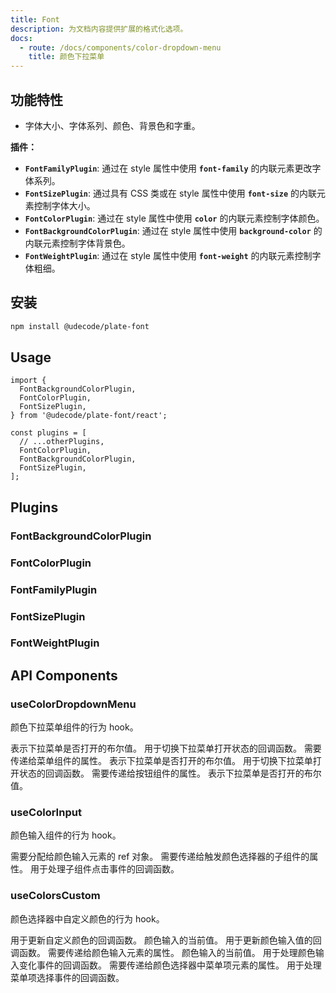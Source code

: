 ```yaml
---
title: Font
description: 为文档内容提供扩展的格式化选项。
docs:
  - route: /docs/components/color-dropdown-menu
    title: 颜色下拉菜单
---
```


<ComponentPreview name="font-demo" />

<PackageInfo>

## 功能特性

- 字体大小、字体系列、颜色、背景色和字重。

**插件：**

- **`FontFamilyPlugin`**: 通过在 style 属性中使用 **`font-family`** 的内联元素更改字体系列。
- **`FontSizePlugin`**: 通过具有 CSS 类或在 style 属性中使用 **`font-size`** 的内联元素控制字体大小。
- **`FontColorPlugin`**: 通过在 style 属性中使用 **`color`** 的内联元素控制字体颜色。
- **`FontBackgroundColorPlugin`**: 通过在 style 属性中使用 **`background-color`** 的内联元素控制字体背景色。
- **`FontWeightPlugin`**: 通过在 style 属性中使用 **`font-weight`** 的内联元素控制字体粗细。

</PackageInfo>

## 安装

```bash
npm install @udecode/plate-font
```

## Usage

```tsx
import {
  FontBackgroundColorPlugin,
  FontColorPlugin,
  FontSizePlugin,
} from '@udecode/plate-font/react';

const plugins = [
  // ...otherPlugins,
  FontColorPlugin,
  FontBackgroundColorPlugin,
  FontSizePlugin,
];
```

## Plugins

### FontBackgroundColorPlugin

### FontColorPlugin

### FontFamilyPlugin

### FontSizePlugin

### FontWeightPlugin

## API Components

### useColorDropdownMenu

颜色下拉菜单组件的行为 hook。

<APIState>
  <APIItem name="open" type="boolean">
    表示下拉菜单是否打开的布尔值。
  </APIItem>
  <APIItem name="onToggle" type="function">
    用于切换下拉菜单打开状态的回调函数。
  </APIItem>
</APIState>

<APIReturns>
  <APIItem name="menuProps" type="object">
    需要传递给菜单组件的属性。
    <APISubList>
      <APISubListItem parent="menuProps" name="open" type="boolean">
        表示下拉菜单是否打开的布尔值。
      </APISubListItem>
      <APISubListItem parent="menuProps" name="onOpenChange" type="function">
        用于切换下拉菜单打开状态的回调函数。
      </APISubListItem>
    </APISubList>
  </APIItem>
  <APIItem name="buttonProps" type="object">
    需要传递给按钮组件的属性。
    <APISubList>
      <APISubListItem parent="buttonProps" name="pressed" type="boolean">
        表示下拉菜单是否打开的布尔值。
      </APISubListItem>
    </APISubList>
  </APIItem>
</APIReturns>

### useColorInput

颜色输入组件的行为 hook。

<APIReturns>
  <APIItem name="inputRef" type="React.Ref<HTMLInputElement>">
    需要分配给颜色输入元素的 ref 对象。
  </APIItem>
  <APIItem name="childProps" type="function">
    需要传递给触发颜色选择器的子组件的属性。
    <APISubList>
      <APISubListItem parent="childProps" name="onClick" type="function">
        用于处理子组件点击事件的回调函数。
      </APISubListItem>
    </APISubList>
  </APIItem>
</APIReturns>

### useColorsCustom

颜色选择器中自定义颜色的行为 hook。

<APIState>
  <APIItem name="updateCustomColor" type="function">
    用于更新自定义颜色的回调函数。
  </APIItem>
  <APIItem name="value" type="string">
    颜色输入的当前值。
  </APIItem>
  <APIItem name="setValue" type="function">
    用于更新颜色输入值的回调函数。
  </APIItem>
</APIState>

<APIReturns>
  <APIItem name="inputProps" type="object">
    需要传递给颜色输入元素的属性。
    <APISubList>
      <APISubListItem parent="inputProps" name="value" type="string">
        颜色输入的当前值。
      </APISubListItem>
      <APISubListItem parent="inputProps" name="onChange" type="function">
        用于处理颜色输入变化事件的回调函数。
      </APISubListItem>
    </APISubList>
  </APIItem>
  <APIItem name="menuItemProps" type="object">
    需要传递给颜色选择器中菜单项元素的属性。
    <APISubList>
      <APISubListItem parent="menuItemProps" name="onSelect" type="function">
        用于处理菜单项选择事件的回调函数。
      </APISubListItem>
    </APISubList>
  </APIItem>
</APIReturns>